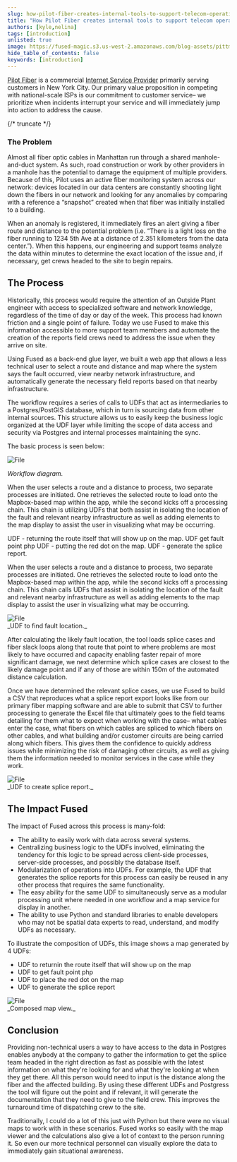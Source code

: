 ```yaml
---
slug: how-pilot-fiber-creates-internal-tools-to-support-telecom-operations
title: "How Pilot Fiber creates internal tools to support telecom operations"
authors: [kyle,nelina]
tags: [introduction]
unlisted: true
image: https://fused-magic.s3.us-west-2.amazonaws.com/blog-assets/pittman_social.png
hide_table_of_contents: false
keywords: [introduction]
---
```


[Pilot Fiber](https://www.pilotfiber.com/) is a commercial [Internet Service Provider](https://en.wikipedia.org/wiki/Internet_service_provider) primarily serving customers in New York City. Our primary value proposition in competing with national-scale ISPs is our commitment to customer service– we prioritize when incidents interrupt your service and will immediately jump into action to address the cause.



{/* truncate */}

### The Problem



Almost all fiber optic cables in Manhattan run through a shared manhole-and-duct system. As such, road construction or work by other providers in a manhole has the potential to damage the equipment of multiple providers. Because of this, Pilot uses an active fiber monitoring system across our network: devices located in our data centers are constantly shooting light down the fibers in our network and looking for any anomalies by comparing with a reference a “snapshot” created when that fiber was initially installed to a building.


When an anomaly is registered, it immediately fires an alert giving a fiber route and distance to the potential problem (i.e. “There is a light loss on the fiber running to 1234 5th Ave at a distance of 2.351 kilometers from the data center.”). When this happens, our engineering and support teams analyze the data within minutes to determine the exact location of the issue and, if necessary, get crews headed to the site to begin repairs.


## The Process

Historically, this process would require the attention of an Outside Plant engineer with access to specialized software and network knowledge, regardless of the time of day or day of the week. This process had known friction and a single point of failure. Today we use  Fused to make this information accessible to more support team members and automate the creation of the reports field crews need to address the issue when they arrive on site.


Using Fused as a back-end glue layer, we built a web app that allows a less technical user to select a route and distance and map where the system says the fault occurred, view nearby network infrastructure, and automatically generate the necessary field reports based on that nearby infrastructure.


The workflow requires a series of calls to UDFs that act as intermediaries to a Postgres/PostGIS database, which in turn is sourcing data from other internal sources. This structure allows us to easily keep the business logic organized at the UDF layer while limiting the scope of data access and security via Postgres and internal processes maintaining the sync.


The basic process is seen below:


<div style={{textAlign: 'center'}}>
<img src={Image1} alt="File" style={{}} />
</div>

_Workflow diagram._


When the user selects a route and a distance to process, two separate processes are initiated. One retrieves the selected route to load onto the Mapbox-based map within the app, while the second kicks off a processing chain. This chain is utilizing UDFs that both assist in isolating the location of the fault and relevant nearby infrastructure as well as adding elements to the map display to assist the user in visualizing what may be occurring.

UDF - returning the route itself that will show up on the map.
UDF  get fault point php
UDF - putting the red dot on the map.
UDF - generate the splice report.

When the user selects a route and a distance to process, two separate processes are initiated. One retrieves the selected route to load onto the Mapbox-based map within the app, while the second kicks off a processing chain. This chain calls UDFs that assist in isolating the location of the fault and relevant nearby infrastructure as well as adding elements to the map display to assist the user in visualizing what may be occurring.



<div style={{textAlign: 'center'}}>
<img src={Image2} alt="File" style={{}} />
</div>
_UDF to find fault location._


After calculating the likely fault location, the tool loads splice cases and fiber slack loops along that route that point to where problems are most likely to have occurred and capacity enabling faster repair of more significant damage, we next determine which splice cases are closest to the likely damage point and if any of those are within 150m of the automated distance calculation.


Once we have determined the relevant splice cases, we use Fused to build a CSV that reproduces what a splice report export looks like from our primary fiber mapping software and are able to submit that CSV to further processing to generate the Excel file that ultimately goes to the field teams detailing for them what to expect when working with the case– what cables enter the case, what fibers on which cables are spliced to which fibers on other cables, and what building and/or customer circuits are being carried along which fibers. This gives them the confidence to quickly address issues while minimizing the risk of damaging other circuits, as well as giving them the information needed to monitor services in the case while they work.


<div style={{textAlign: 'center'}}>
<img src={Image3} alt="File" style={{}} />
</div>
_UDF to create splice report._


## The Impact Fused

The impact of Fused across this process is many-fold:
- The ability to easily work with data across several systems.
- Centralizing business logic to the UDFs involved, eliminating the tendency for this logic to be spread across client-side processes, server-side processes, and possibly the database itself.
- Modularization of operations into UDFs. For example, the UDF that generates the splice reports for this process can easily be reused in any other process that requires the same functionality.
- The easy ability for the same UDF to simultaneously serve as a modular processing unit where needed in one workflow and a map service for display in another.
- The ability to use Python and standard libraries to enable developers who may not be spatial data experts to read, understand, and modify UDFs as necessary.

To illustrate the composition of UDFs, this image shows a map generated by 4 UDFs:
- UDF to returnin the route itself that will show up on the map
- UDF to get fault point php
- UDF to place the red dot on the map
- UDF to generate the splice report


<div style={{textAlign: 'center'}}>
<img src={Image4} alt="File" style={{}} />
</div>
_Composed map view._

## Conclusion

Providing non-technical users a way to have access to the data in Postgres enables anybody at the company to gather the information to get the splice team headed in the right direction as fast as possible with the latest information on what they're looking for and what they're looking at when they get there. All this person would need to input is the distance along the fiber and the affected building. By using these different UDFs and Postgress the tool will figure out the point and if relevant, it will generate the documentation that they need to give to the field crew. This improves the turnaround time of dispatching crew to the site.

Traditionally, I could do a lot of this just with Python but there were no visual maps to work with in these scenarios. Fused works so easily with the map viewer and the calculations also give a lot of context to the person running it. So even our more technical personnel can visually explore the data to immediately gain situational awareness.
